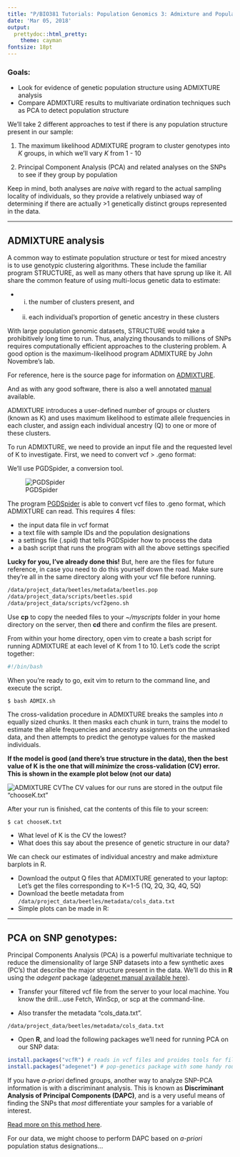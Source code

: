 ```yaml
---
title: "P/BIO381 Tutorials: Population Genomics 3: Admixture and Population Structure"
date: 'Mar 05, 2018'
output:
  prettydoc::html_pretty:
    theme: cayman
fontsize: 18pt
---
```


### Goals:
* Look for evidence of genetic population structure using ADMIXTURE analysis
* Compare ADMIXTURE results to multivariate ordination techniques such as PCA to detect population structure


We'll take 2 different approaches to test if there is any population structure present in our sample: 

1. The maximum likelihood ADMIXTURE program to cluster genotypes into *K*  groups, in which we'll vary *K* from 1 - 10

2. Principal Component Analysis (PCA) and related analyses on the SNPs to see if they group by population

   

Keep in mind, both analyses are *naive* with regard to the actual sampling locality of individuals, so they provide a relatively unbiased way of determining if there are actually >1 genetically distinct groups represented in the data.


------------------------------------------

## ADMIXTURE analysis ##

A common way to estimate population structure or test for mixed ancestry is to use genotypic clustering algorithms. These include the familiar program STRUCTURE, as well as many others that have sprung up like it. All share the common feature of using multi-locus genetic data to estimate:

* (i) the number of clusters present, and 
* (ii) each individual's proportion of genetic ancestry in these clusters

With large population genomic datasets, STRUCTURE would take a prohibitively long time to run. Thus, analyzing thousands to millions of SNPs requires computationally efficient approaches to the clustering problem. A good option is the maximum-likelihood program ADMIXTURE by John Novembre's lab.

For reference, here is the source page for information on [ADMIXTURE](https://www.genetics.ucla.edu/software/admixture/).

And as with any good software, there is also a well annotated [manual](https://www.genetics.ucla.edu/software/admixture/admixture-manual.pdf) available.

ADMIXTURE introduces a user-defined number of groups or clusters (known as K) and uses maximum likelihood to estimate allele frequencies in each cluster, and assign each individual ancestry (Q) to one or more of these clusters. 

To run ADMIXTURE, we need to provide an input file and the requested level of K to investigate. First, we need to convert vcf > .geno format:

We'll use PGDSpider, a conversion tool.

![PGDSpider](https://www.researchgate.net/profile/Laurent_Excoffier/publication/51823785/figure/fig1/AS:409900954996742@1474739411354/Connectivity-between-population-genetics-programs-and-formats-Red-reading-and-writing.jpg)

The program [PGDSpider](http://www.cmpg.unibe.ch/software/PGDSpider/) is able to convert vcf files to .geno format, which ADMIXTURE can read. This requires 4 files:

* the input data file in vcf format
* a text file with sample IDs and the population designations
* a settings file (.spid) that tells PGDSpider how to process the data
* a bash script that runs the program with all the above settings specified

**Lucky for you, I've already done this!**  But, here are the files for future reference, in case you need to do this yourself down the road. Make sure they're all in the same directory along with your vcf file before running.

```bash
/data/project_data/beetles/metadata/beetles.pop
/data/project_data/scripts/beetles.spid
/data/project_data/scripts/vcf2geno.sh
```


Use **cp** to copy the needed files to your *~/myscripts* folder in your home directory on the server, then **cd** there and confirm the files are present.

From within your home directory, open vim to create a bash script for running ADMIXTURE at each level of K from 1 to 10. Let's code the script together:

```bash
#!/bin/bash
```

When you're ready to go, exit vim to return to the command line, and execute the script.

```
$ bash ADMIX.sh
```

The cross-validation procedure in ADMIXTURE breaks the samples into *n* equally sized chunks. It then masks each chunk in turn, trains the model to estimate the allele frequencies and ancestry assignments on the unmasked data, and then attempts to predict the genotype values for the masked individuals. 

**If the model is good (and there's true structure in the data), then the best value of K is the one that will *minimize* the cross-validation (CV) error. This is shown in the example plot below (not our data)**

![ADMIXTURE CV](https://www.researchgate.net/profile/Jason_Hodgson/publication/263579532/figure/download/fig3/AS:392426666643462@1470573216485/Figure-S1-Plot-of-ADMIXTURE-cross-validation-error-from-K2-through-K6-We-chose-K3-to.png)The CV values for our runs are stored in the output file "chooseK.txt"

After your run is finished, cat the contents of this file to your screen:

```bash
$ cat chooseK.txt
```

* What level of K is the CV the lowest? 
* What does this say about the presence of genetic structure in our data?



We can check our estimates of individual ancestry and make admixture barplots in R.

* Download the output Q files that ADMIXTURE generated to your laptop: Let's get the files corresponding to K=1-5 (1Q, 2Q, 3Q, 4Q, 5Q)
* Download the beetle metadata from `/data/project_data/beetles/metadata/cols_data.txt`
* Simple plots can be made in R:


----------------------------------------

## PCA on SNP genotypes:##

Principal Components Analysis (PCA) is a powerful multivariate technique to reduce the dimensionality of large SNP datasets into a few synthetic axes (PC's) that describe the major structure present in the data. We'll do this in **R** using the *adegent* package ([adegenet manual available here](https://cran.r-project.org/web/packages/adegenet/adegenet.pdf)).



* Transfer your filtered vcf file from the server to your local machine. You know the drill…use Fetch, WinScp, or scp at the command-line.

* Also transfer the metadata "cols_data.txt".

```
/data/project_data/beetles/metadata/cols_data.txt
```



* Open **R**, and load the following packages we'll need for running PCA on our SNP data:

```R
install.packages("vcfR") # reads in vcf files and proides tools for file conversion 
install.packages("adegenet") # pop-genetics package with some handy routines, including PCA and other multivariate methods (DAPC)
```

If you have *a-priori* defined groups, another way to analyze SNP-PCA information is with a discriminant analysis. This is known as **Discriminant Analysis of Principal Components (DAPC)**, and is a very useful means of finding the SNPs that *most* differentiate your samples for a variable of interest. 

[Read more on this method here](https://bmcgenet.biomedcentral.com/articles/10.1186/1471-2156-11-94). 

For our data, we might choose to perform DAPC based on *a-priori* population status designations...

